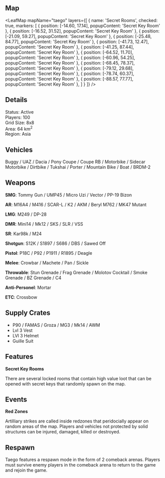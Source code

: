 
## Map

<LeafMap 
mapName="taego"
layers={[
  {
    name: 'Secret Rooms',
    checked: true,
    markers: [
    { position: [-14.60, 17.14], popupContent: 'Secret Key Room' },
    { position: [-16.52, 31.52], popupContent: 'Secret Key Room' },
    { position: [-21.09, 59.27], popupContent: 'Secret Key Room' },
    { position: [-25.48, 84.77], popupContent: 'Secret Key Room' },
    { position: [-41.73, 12.47], popupContent: 'Secret Key Room' },
    { position: [-41.25, 87.44], popupContent: 'Secret Key Room' },
    { position: [-64.52, 11.70], popupContent: 'Secret Key Room' },
    { position: [-60.96, 54.25], popupContent: 'Secret Key Room' },
    { position: [-68.45, 78.37], popupContent: 'Secret Key Room' },
    { position: [-79.12, 29.68], popupContent: 'Secret Key Room' },
    { position: [-78.74, 60.37], popupContent: 'Secret Key Room' },
    { position: [-88.57, 77.77], popupContent: 'Secret Key Room' },
    ]
  }
]}
/>

## Details

Status: Active  
Players: 100  
Grid Size: 8x8  
Area: 64 km<sup>2</sup>    
Region: Asia  

## Vehicles

Buggy / UAZ / Dacia / Pony Coupe / Coupe RB / Motorbike / Sidecar Motorbike / Dirtbike / Tukshai / Porter / Mountain Bike / Boat / BRDM-2  

## Weapons

**SMG**: Tommy Gun / UMP45 / Micro Uzi / Vector / PP-19 Bizon  

**AR**: M16A4 / M416 / SCAR-L / K2 / AKM / Beryl M762 / MK47 Mutant   

**LMG**: M249 / DP-28  

**DMR**: Mini14 / Mk12 / SKS / SLR / VSS  

**SR**: Kar98k / M24

**Shotgun**: S12K / S1897 / S686 / DBS / Sawed Off  

**Pistol**: P18C / P92 / P1911 / R1895 / Deagle  

**Melee**: Crowbar / Machete / Pan / Sickle  

**Throwable**: Stun Grenade / Frag Grenade / Molotov Cocktail / Smoke Grenade / BZ Grenade / C4  

**Anti-Personel**: Mortar   

**ETC**: Crossbow  

## Supply Crates

- P90 / FAMAS / Groza / MG3 / Mk14 / AWM
- Lvl 3 Vest
- LVl 3 Helmet
- Guille Suit 

## Features

**Secret Key Rooms**  

There are several locked rooms that contain high value loot that can be opened with secret keys that randomly spawn on the map.  

## Events

**Red Zones**

Artilliary strikes are called inside redzones that peridocially appear on random areas of the map. Players and vehicles not protected by solid structures can be injured, damaged, killed or destroyed. 

## Respawn

Taego features a respawn mode in the form of 2 comeback arenas. Players must survive enemy players in the comeback arena to return to the game and rejoin the game.  